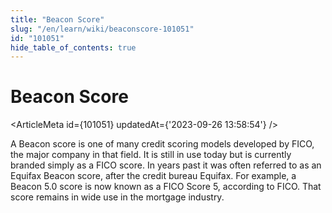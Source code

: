 ```yaml
---
title: "Beacon Score"
slug: "/en/learn/wiki/beaconscore-101051"
id: "101051"
hide_table_of_contents: true
---
```



# Beacon Score

<ArticleMeta id={101051} updatedAt={'2023-09-26 13:58:54'} />
<div className='border-solid border-b border-t-0 my-4 border-[var(--ifm-color-gray-300)]' />

A Beacon score is one of many credit scoring models developed by FICO, the major company in that field. It is still in use today but is currently branded simply as a FICO score. In years past it was often referred to as an Equifax Beacon score, after the credit bureau Equifax. For example, a Beacon 5.0 score is now known as a FICO Score 5, according to FICO. That score remains in wide use in the mortgage industry.
